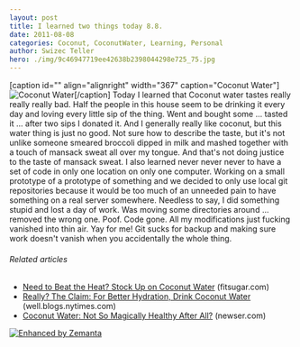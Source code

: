 ```yaml
---
layout: post
title: I learned two things today 8.8.
date: 2011-08-08
categories: Coconut, CoconutWater, Learning, Personal
author: Swizec Teller
hero: ./img/9c46947719ee42638b2398044298e725_75.jpg
---
```


\[caption id="" align="alignright" width="367" caption="Coconut Water"]![](./img/9c46947719ee42638b2398044298e725_75.jpg "Coconut Water")\[/caption] Today I learned that Coconut water tastes really really really bad. Half the people in this house seem to be drinking it every day and loving every little sip of the thing. Went and bought some ... tasted it ... after two sips I donated it. And I generally really like coconut, but this water thing is just no good. Not sure how to describe the taste, but it's not unlike someone smeared broccoli dipped in milk and mashed together with a touch of mansack sweat all over my tongue. And that's not doing justice to the taste of mansack sweat. I also learned never never never to have a set of code in only one location on only one computer. Working on a small prototype of a prototype of something and we decided to only use local git repositories because it would be too much of an unneeded pain to have something on a real server somewhere. Needless to say, I did something stupid and lost a day of work. Was moving some directories around ... removed the wrong one. Poof. Code gone. All my modifications just fucking vanished into thin air. Yay for me! Git sucks for backup and making sure work doesn't vanish when you accidentally the whole thing.

###### Related articles

-   [Need to Beat the Heat? Stock Up on Coconut Water](http://www.fitsugar.com/Benefits-Coconut-Water-Dehydration-18275172) (fitsugar.com)
-   [Really? The Claim: For Better Hydration, Drink Coconut Water](http://r.zemanta.com/?u=http%3A//well.blogs.nytimes.com/2011/08/08/really-the-claim-for-better-hydration-drink-coconut-water/&a=51160725&rid=c47ace11-538d-492d-9d83-d4e4fd7380f9&e=95ebbd91439b5d47e85ef5395ef21a23) (well.blogs.nytimes.com)
-   [Coconut Water: Not So Magically Healthy After All?](http://www.newser.com/story/125338/coconut-water-not-so-magically-healthy-after-all.html) (newser.com)

[![Enhanced by Zemanta](http://img.zemanta.com/zemified_e.png?x-id=c47ace11-538d-492d-9d83-d4e4fd7380f9)](http://www.zemanta.com/ "Enhanced by Zemanta")
